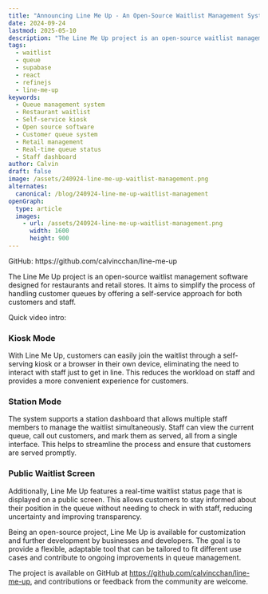 ```yaml
---
title: "Announcing Line Me Up - An Open-Source Waitlist Management System"
date: 2024-09-24
lastmod: 2025-05-10
description: "The Line Me Up project is an open-source waitlist management software designed for restaurants and retail stores. It aims to simplify the process of handling customer queues by offering a self-service approach for both customers and staff."
tags:
  - waitlist
  - queue
  - supabase
  - react
  - refinejs
  - line-me-up
keywords:
  - Queue management system
  - Restaurant waitlist
  - Self-service kiosk
  - Open source software
  - Customer queue system
  - Retail management
  - Real-time queue status
  - Staff dashboard
author: Calvin
draft: false
image: /assets/240924-line-me-up-waitlist-management.png
alternates:
  canonical: /blog/240924-line-me-up-waitlist-management
openGraph:
  type: article
  images:
    - url: /assets/240924-line-me-up-waitlist-management.png
      width: 1600
      height: 900
---
```



<Callout>
GitHub: https://github.com/calvincchan/line-me-up

</Callout>

The Line Me Up project is an open-source waitlist management software designed for restaurants and retail stores. It aims to simplify the process of handling customer queues by offering a self-service approach for both customers and staff.

Quick video intro:

<YouTube id="p1OwccZgKsA" />

### Kiosk Mode

With Line Me Up, customers can easily join the waitlist through a self-serving kiosk or a browser in their own device, eliminating the need to interact with staff just to get in line. This reduces the workload on staff and provides a more convenient experience for customers.

<ImageZoom
  src={KioskModeImage}
  alt="line me up kiosk mode"
  width={800}
  height={200}
/>

### Station Mode

The system supports a station dashboard that allows multiple staff members to manage the waitlist simultaneously. Staff can view the current queue, call out customers, and mark them as served, all from a single interface. This helps to streamline the process and ensure that customers are served promptly.

<ImageZoom
  src={StationModeImage}
  alt="line me up station mode"
  width={800}
  height={200}
/>

### Public Waitlist Screen

Additionally, Line Me Up features a real-time waitlist status page that is displayed on a public screen. This allows customers to stay informed about their position in the queue without needing to check in with staff, reducing uncertainty and improving transparency.

<ImageZoom
  src={PublicScreenImage}
  alt="line me up public screen"
  width={800}
  height={200}
/>

Being an open-source project, Line Me Up is available for customization and further development by businesses and developers. The goal is to provide a flexible, adaptable tool that can be tailored to fit different use cases and contribute to ongoing improvements in queue management.

The project is available on GitHub at https://github.com/calvincchan/line-me-up, and contributions or feedback from the community are welcome.
